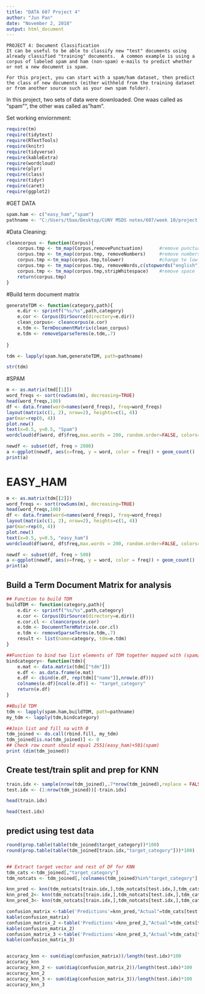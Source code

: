 ---
title: "DATA 607 Project 4"
author: "Jun Pan"
date: "November 2, 2018"
output: html_document
---

```
PROJECT 4: Document Classification
It can be useful to be able to classify new "test" documents using already classified "training" documents.  A common example is using a corpus of labeled spam and ham (non-spam) e-mails to predict whether or not a new document is spam.  

For this project, you can start with a spam/ham dataset, then predict the class of new documents (either withheld from the training dataset or from another source such as your own spam folder). 
```

In this project, two sets of data were downloaded.  One waas called as "spam"", the other was called as "ham".  

Set working enviornment:
```{r}
require(tm)
require(tidytext)
require(RTextTools)
require(knitr)
require(tidyverse)
require(kableExtra)
require(wordcloud)
require(plyr)
require(class)
require(tidyr)
require(caret)
require(ggplot2)
```
#GET DATA
```{r}
spam.ham <- c("easy_ham","spam")
pathname <- "C:/Users/tbao/Desktop/CUNY MSDS notes/607/week 10/project 4/spamham/"
```


#Data Cleaning:
```{r}
cleancorpus <- function(Corpus){
    corpus.tmp <- tm_map(Corpus,removePunctuation)      #remove punctuation
    corpus.tmp <- tm_map(corpus.tmp, removeNumbers)     #remove numbers
    corpus.tmp <-tm_map(corpus.tmp,tolower)             #change to low case
    corpus.tmp <- tm_map(corpus.tmp, removeWords,c(stopwords("english")))     #remove English stopwords
    corpus.tmp <- tm_map(corpus.tmp,stripWhitespace)    #remove space
    return(corpus.tmp)
}
```


#Build term document matrix
```{r}
generateTDM <- function(category,path){
    e.dir <- sprintf("%s/%s",path,category)
    e.cor <- Corpus(DirSource(directory=e.dir))
    clean_corpus<- cleancorpus(e.cor)
    e.tdm <- TermDocumentMatrix(clean_corpus)
    e.tdm <- removeSparseTerms(e.tdm,.7)
    
}
```


```{r}
tdm <- lapply(spam.ham,generateTDM, path=pathname)
```

```{r}
str(tdm)
```

#SPAM
```{r}
m <- as.matrix(tmd[[1]]) 
word_freqs <- sort(rowSums(m), decreasing=TRUE) 
head(word_freqs,100)
df <- data.frame(word=names(word_freqs), freq=word_freqs) 
layout(matrix(c(1, 2), nrow=2), heights=c(1, 4))
par(mar=rep(0, 4))
plot.new()
text(x=0.5, y=0.5, "Spam")
wordcloud(df$word, df$freq,max.words = 200, random.order=FALSE, colors=brewer.pal(6, "Dark2"),main="Title") 
```

```{r}
newdf <- subset(df, freq > 2000)
a <-ggplot(newdf, aes(x=freq, y = word, color = freq)) + geom_count() 
print(a)
```



# EASY_HAM
```{r}
m <- as.matrix(tdm[[2]]) 
word_freqs <- sort(rowSums(m), decreasing=TRUE) 
head(word_freqs,100)
df <- data.frame(word=names(word_freqs), freq=word_freqs) 
layout(matrix(c(1, 2), nrow=2), heights=c(1, 4))
par(mar=rep(0, 4))
plot.new()
text(x=0.5, y=0.5, "easy_ham")
wordcloud(df$word, df$freq,max.words = 200, random.order=FALSE, colors=brewer.pal(5, "Dark2"),main="Title") 
```

```{r}
newdf <- subset(df, freq > 500)
a <-ggplot(newdf, aes(x=freq, y = word, color = freq)) + geom_count() 
print(a)
```

## Build a Term Document Matrix for analysis
```{r}

## Function to build TDM
buildTDM <- function(category,path){
    e.dir <- sprintf("%s/%s",path,category)
    e.cor <- Corpus(DirSource(directory=e.dir))
    e.cor.cl <- cleancorpus(e.cor)
    e.tdm <- DocumentTermMatrix(e.cor.cl)
    e.tdm <- removeSparseTerms(e.tdm,.7)
    result <- list(name=category, tdm=e.tdm)
}
```



```{r}
##Function to bind two list elements of TDM together mapped with (spam/easyham)
bindcategory<- function(tdm){
    e.mat <- data.matrix(tdm[["tdm"]])
    e.df <- as.data.frame(e.mat)
    e.df <- cbind(e.df, rep(tdm[["name"]],nrow(e.df)))
    colnames(e.df)[ncol(e.df)] <- "target_category"
    return(e.df)
}
```


```{r}
##Build TDM
tdm <- lapply(spam.ham,buildTDM, path=pathname)
my_tdm <- lapply(tdm,bindcategory)
```

```{r}
##Join list and fill na with 0
tdm_joined <- do.call(rbind.fill, my_tdm)
tdm_joined[is.na(tdm_joined)] <- 0
## Check row count should equal 2551(easy_ham)+501(spam)
print (dim(tdm_joined))
```

## Create test/train split and prep for KNN
```{r}
train.idx <- sample(nrow(tdm_joined),.7*nrow(tdm_joined),replace = FALSE)
test.idx <- (1:nrow(tdm_joined))[-train.idx]
```


```{r}
head(train.idx)
```

```{r}
head(test.idx)
```


## predict using test data
```{r}
round(prop.table(table(tdm_joined$target_category))*100)
round(prop.table(table(tdm_joined[train.idx,"target_category"]))*100)


## Extract target vector and rest of DF for KNN
tdm_cats <-tdm_joined[,"target_category"] 
tdm_notcats <- tdm_joined[,!colnames(tdm_joined)%in%"target_category"]
```


```{r}
knn_pred <- knn(tdm_notcats[train.idx,],tdm_notcats[test.idx,],tdm_cats[train.idx],k=1)
knn_pred_2<- knn(tdm_notcats[train.idx,],tdm_notcats[test.idx,],tdm_cats[train.idx],k=3)
knn_pred_3<- knn(tdm_notcats[train.idx,],tdm_notcats[test.idx,],tdm_cats[train.idx],k=15)
```





```{r}
confusion_matrix <-table('Predictions'=knn_pred,"Actual"=tdm_cats[test.idx]) 
kable(confusion_matrix)
confusion_matrix_2 <-table('Predictions'=knn_pred_2,"Actual"=tdm_cats[test.idx]) 
kable(confusion_matrix_2)
confusion_matrix_3 <-table('Predictions'=knn_pred_3,"Actual"=tdm_cats[test.idx]) 
kable(confusion_matrix_3)


accuracy_knn <- sum(diag(confusion_matrix))/length(test.idx)*100
accuracy_knn
accuracy_knn_2 <- sum(diag(confusion_matrix_2))/length(test.idx)*100
accuracy_knn_2
accuracy_knn_3 <- sum(diag(confusion_matrix_3))/length(test.idx)*100
accuracy_knn_3
```



